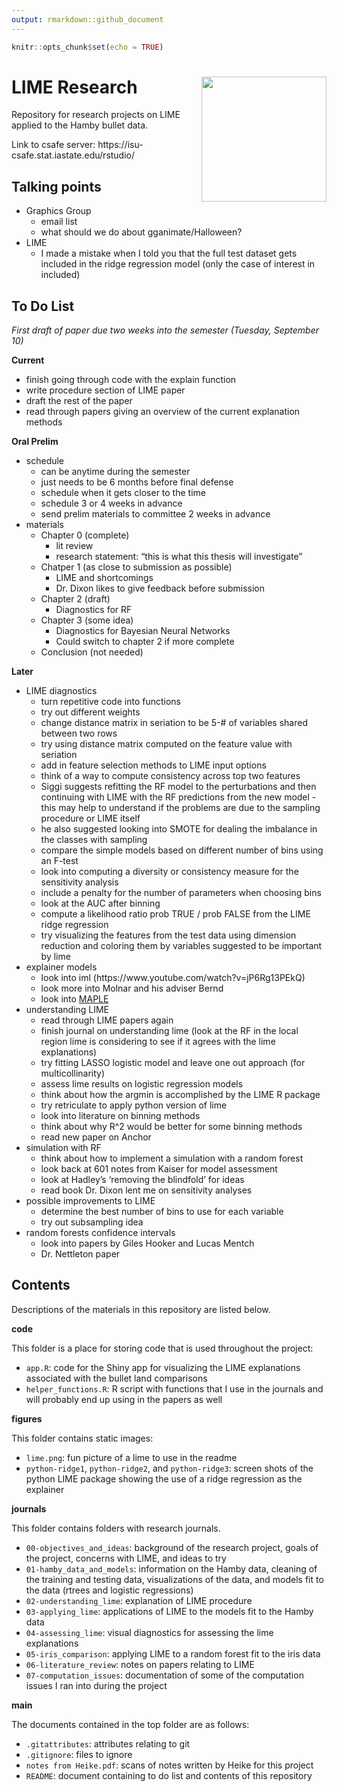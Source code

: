 ```yaml
---
output: rmarkdown::github_document
---
```


```r
knitr::opts_chunk$set(echo = TRUE)
```

# LIME Research <img align="right" height="200" src="./figures/lime.png">

Repository for research projects on LIME applied to the Hamby bullet data. 

Link to csafe server: https://isu-csafe.stat.iastate.edu/rstudio/

## Talking points

- Graphics Group
    - email list
    - what should we do about gganimate/Halloween?
- LIME
    - I made a mistake when I told you that the full test dataset gets included in the ridge regression model (only the case of interest in included)

## To Do List

*First draft of paper due two weeks into the semester (Tuesday, September 10)*

**Current**

- finish going through code with the explain function
- write procedure section of LIME paper
- draft the rest of the paper
- read through papers giving an overview of the current explanation methods

**Oral Prelim**

- schedule
    - can be anytime during the semester 
    - just needs to be 6 months before final defense
    - schedule when it gets closer to the time 
    - schedule 3 or 4 weeks in advance
    - send prelim materials to committee 2 weeks in advance
- materials
    - Chapter 0 (complete)
        - lit review
        - research statement: "this is what this thesis will investigate"
    - Chatper 1 (as close to submission as possible)
        - LIME and shortcomings
        - Dr. Dixon likes to give feedback before submission
    - Chapter 2 (draft)
        - Diagnostics for RF
    - Chapter 3 (some idea)
        - Diagnostics for Bayesian Neural Networks
        - Could switch to chapter 2 if more complete
    - Conclusion (not needed)
    
**Later**

- LIME diagnostics  
    - turn repetitive code into functions
    - try out different weights
    - change distance matrix in seriation to be 5-# of variables shared between two rows
    - try using distance matrix computed on the feature value with seriation
    - add in feature selection methods to LIME input options
    - think of a way to compute consistency across top two features
    - Siggi suggests refitting the RF model to the perturbations and then continuing with LIME with the RF predictions from the new model - this may help to understand if the problems are due to the sampling procedure or LIME itself
    - he also suggested looking into SMOTE for dealing the imbalance in the classes with sampling
    - compare the simple models based on different number of bins using an F-test
    - look into computing a diversity or consistency measure for the sensitivity analysis
    - include a penalty for the number of parameters when choosing bins
    - look at the AUC after binning
    - compute a likelihood ratio prob TRUE / prob FALSE from the LIME ridge regression
    - try visualizing the features from the test data using dimension reduction and
  coloring them by variables suggested to be important by lime
- explainer models
    - look into iml (https://www.youtube.com/watch?v=jP6Rg13PEkQ)
    - look more into Molnar and his adviser Bernd
    - look into [MAPLE](https://blog.ml.cmu.edu/2019/07/13/towards-interpretable-tree-ensembles/)
- understanding LIME
    - read through LIME papers again
    - finish journal on understanding lime (look at the RF in the local region lime is considering to see if it agrees with the lime explanations)
    - try fitting LASSO logistic model and leave one out approach (for multicollinarity)
    - assess lime results on logistic regression models
    - think about how the argmin is accomplished by the LIME R package
    - try retriculate to apply python version of lime
    - look into literature on binning methods
    - think about why R^2 would be better for some binning methods
    - read new paper on Anchor
- simulation with RF
    - think about how to implement a simulation with a random forest
    - look back at 601 notes from Kaiser for model assessment
    - look at Hadley's 'removing the blindfold' for ideas
    - read book Dr. Dixon lent me on sensitivity analyses
- possible improvements to LIME
    - determine the best number of bins to use for each variable
    - try out subsampling idea
- random forests confidence intervals
    - look into papers by Giles Hooker and Lucas Mentch
    - Dr. Nettleton paper

## Contents

Descriptions of the materials in this repository are listed below.

**code**

This folder is a place for storing code that is used throughout the project:

- `app.R`: code for the Shiny app for visualizing the LIME explanations associated with the bullet land comparisons
- `helper_functions.R`: R script with functions that I use in the journals and will probably end up using in the papers as well
  
**figures**

This folder contains static images:

- `lime.png`: fun picture of a lime to use in the readme
- `python-ridge1`, `python-ridge2`, and `python-ridge3`: screen shots of the python LIME package showing the use of a ridge regression as the explainer

**journals**

This folder contains folders with research journals.

- `00-objectives_and_ideas`: background of the research project, goals of the project, concerns with LIME, and ideas to try
- `01-hamby_data_and_models`: information on the Hamby data, cleaning of the training and testing data, visualizations of the data, and models fit to the data (rtrees and logistic regressions)
- `02-understanding_lime`: explanation of LIME procedure
- `03-applying_lime`: applications of LIME to the models fit to the Hamby data
- `04-assessing_lime`: visual diagnostics for assessing the lime explanations
- `05-iris_comparison`: applying LIME to a random forest fit to the iris data
- `06-literature_review`: notes on papers relating to LIME
- `07-computation_issues`: documentation of some of the computation issues I ran into during the project

**main**

The documents contained in the top folder are as follows:

- `.gitattributes`: attributes relating to git
- `.gitignore`: files to ignore
- `notes from Heike.pdf`: scans of notes written by Heike for this project
- `README`: document containing to do list and contents of this repository
